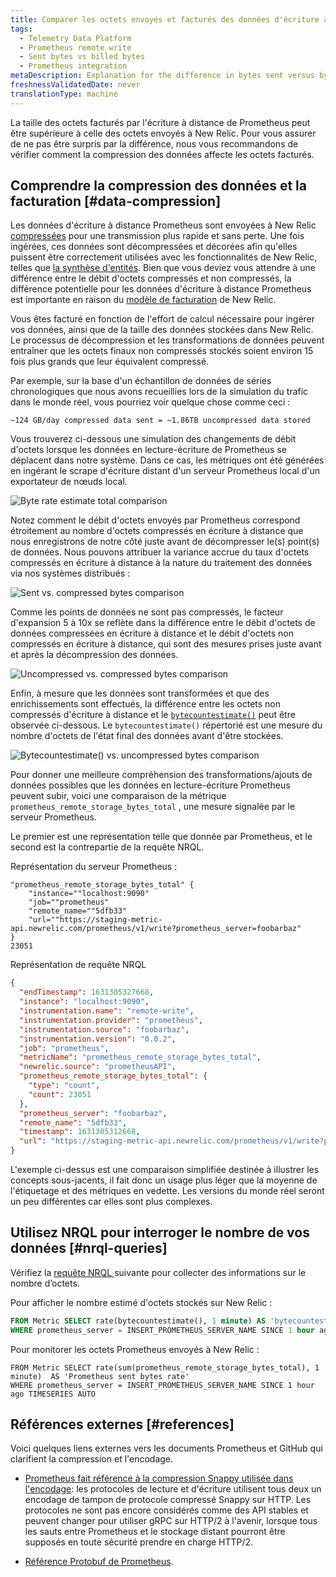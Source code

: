 ```yaml
---
title: Comparer les octets envoyés et facturés des données d'écriture à distance Prometheus
tags:
  - Telemetry Data Platform
  - Prometheus remote write
  - Sent bytes vs billed bytes
  - Prometheus integration
metaDescription: Explanation for the difference in bytes sent versus bytes stored and billed for Prometheus remote write data.
freshnessValidatedDate: never
translationType: machine
---
```


La taille des octets facturés par l&apos;écriture à distance de Prometheus peut être supérieure à celle des octets envoyés à New Relic. Pour vous assurer de ne pas être surpris par la différence, nous vous recommandons de vérifier comment la compression des données affecte les octets facturés.

## Comprendre la compression des données et la facturation [#data-compression]

Les données d&apos;écriture à distance Prometheus sont envoyées à New Relic [compressées](https://prometheus.io/docs/prometheus/latest/storage/#remote-storage-integrations) pour une transmission plus rapide et sans perte. Une fois ingérées, ces données sont décompressées et décorées afin qu&apos;elles puissent être correctement utilisées avec les fonctionnalités de New Relic, telles que [la synthèse d&apos;entités](/docs/new-relic-one/use-new-relic-one/core-concepts/what-entity-new-relic/#entity-synthesis). Bien que vous deviez vous attendre à une différence entre le débit d&apos;octets compressés et non compressés, la différence potentielle pour les données d&apos;écriture à distance Prometheus est importante en raison du [modèle de facturation](/docs/accounts/accounts-billing/new-relic-one-pricing-billing/new-relic-one-pricing-billing/#usage-calculation) de New Relic.

Vous êtes facturé en fonction de l&apos;effort de calcul nécessaire pour ingérer vos données, ainsi que de la taille des données stockées dans New Relic. Le processus de décompression et les transformations de données peuvent entraîner que les octets finaux non compressés stockés soient environ 15 fois plus grands que leur équivalent compressé.

Par exemple, sur la base d&apos;un échantillon de données de séries chronologiques que nous avons recueillies lors de la simulation du trafic dans le monde réel, vous pourriez voir quelque chose comme ceci :

```
~124 GB/day compressed data sent = ~1.86TB uncompressed data stored
```

Vous trouverez ci-dessous une simulation des changements de débit d&apos;octets lorsque les données en lecture-écriture de Prometheus se déplacent dans notre système. Dans ce cas, les métriques ont été générées en ingérant le scrape d&apos;écriture distant d&apos;un serveur Prometheus local d&apos;un exportateur de nœuds local.

<img title="Byte rate estimate total comparison" alt="Byte rate estimate total comparison" src="/images/infrastructure_screenshot-crop_byte-rate-estimate.webp" />

Notez comment le débit d&apos;octets envoyés par Prometheus correspond étroitement au nombre d&apos;octets compressés en écriture à distance que nous enregistrons de notre côté juste avant de décompresser le(s) point(s) de données. Nous pouvons attribuer la variance accrue du taux d&apos;octets compressés en écriture à distance à la nature du traitement des données via nos systèmes distribués :

<img title="Sent vs. compressed bytes comparison" alt="Sent vs. compressed bytes comparison" src="/images/infrastructure_screenshot-crop_sent-vs-compressed-chart.webp" />

Comme les points de données ne sont pas compressés, le facteur d&apos;expansion 5 à 10x se reflète dans la différence entre le débit d&apos;octets de données compressées en écriture à distance et le débit d&apos;octets non compressés en écriture à distance, qui sont des mesures prises juste avant et après la décompression des données.

<img title="Uncompressed vs. compressed bytes comparison" alt="Uncompressed vs. compressed bytes comparison" src="/images/infrastructure_screenshot-crop_uncompressed-vs-compressed-chart.webp" />

Enfin, à mesure que les données sont transformées et que des enrichissements sont effectués, la différence entre les octets non compressés d&apos;écriture à distance et le [`bytecountestimate()`](/docs/accounts/accounts-billing/new-relic-one-pricing-billing/usage-queries-alerts/#byte-count-estimate) peut être observée ci-dessous. Le `bytecountestimate()` répertorié est une mesure du nombre d&apos;octets de l&apos;état final des données avant d&apos;être stockées.

<img title="Bytecountestimate() vs. uncompressed bytes comparison" alt="Bytecountestimate() vs. uncompressed bytes comparison" src="/images/infrastructure_screenshot-crop_count-estimate-vs-uncompressed-chart.webp" />

Pour donner une meilleure compréhension des transformations/ajouts de données possibles que les données en lecture-écriture Prometheus peuvent subir, voici une comparaison de la métrique `prometheus_remote_storage_bytes_total` , une mesure signalée par le serveur Prometheus.

Le premier est une représentation telle que donnée par Prometheus, et le second est la contrepartie de la requête NRQL.

Représentation du serveur Prometheus :

```
"prometheus_remote_storage_bytes_total" {
	"instance=""localhost:9090"
	"job=""prometheus"
	"remote_name=""5dfb33"
	"url=""https://staging-metric-api.newrelic.com/prometheus/v1/write?prometheus_server=foobarbaz"
}
23051
```

Représentation de requête NRQL

```json
{
  "endTimestamp": 1631305327668,
  "instance": "localhost:9090",
  "instrumentation.name": "remote-write",
  "instrumentation.provider": "prometheus",
  "instrumentation.source": "foobarbaz",
  "instrumentation.version": "0.0.2",
  "job": "prometheus",
  "metricName": "prometheus_remote_storage_bytes_total",
  "newrelic.source": "prometheusAPI",
  "prometheus_remote_storage_bytes_total": {
    "type": "count",
    "count": 23051
  },
  "prometheus_server": "foobarbaz",
  "remote_name": "5dfb33",
  "timestamp": 1631305312668,
  "url": "https://staging-metric-api.newrelic.com/prometheus/v1/write?prometheus_server=foobarbaz"
}
```

<Callout variant="tip">
  L&apos;exemple ci-dessus est une comparaison simplifiée destinée à illustrer les concepts sous-jacents, il fait donc un usage plus léger que la moyenne de l&apos;étiquetage et des métriques en vedette. Les versions du monde réel seront un peu différentes car elles sont plus complexes.
</Callout>

## Utilisez NRQL pour interroger le nombre de vos données [#nrql-queries]

Vérifiez la [requête NRQL ](/docs/query-your-data/nrql-new-relic-query-language/get-started/introduction-nrql-new-relics-query-language/)suivante pour collecter des informations sur le nombre d’octets.

Pour afficher le nombre estimé d&apos;octets stockés sur New Relic :

```sql
FROM Metric SELECT rate(bytecountestimate(), 1 minute) AS 'bytecountestimate()' 
WHERE prometheus_server = INSERT_PROMETHEUS_SERVER_NAME SINCE 1 hour ago TIMESERIES AUTO
```

Pour monitorer les octets Prometheus envoyés à New Relic :

```
FROM Metric SELECT rate(sum(prometheus_remote_storage_bytes_total), 1 minute)  AS 'Prometheus sent bytes rate' 
WHERE prometheus_server = INSERT_PROMETHEUS_SERVER_NAME SINCE 1 hour ago TIMESERIES AUTO
```

## Références externes [#references]

Voici quelques liens externes vers les documents Prometheus et GitHub qui clarifient la compression et l&apos;encodage.

* [Prometheus fait référence à la compression Snappy utilisée dans l&apos;encodage](https://prometheus.io/docs/prometheus/latest/storage/#overview): les protocoles de lecture et d&apos;écriture utilisent tous deux un encodage de tampon de protocole compressé Snappy sur HTTP. Les protocoles ne sont pas encore considérés comme des API stables et peuvent changer pour utiliser gRPC sur HTTP/2 à l&apos;avenir, lorsque tous les sauts entre Prometheus et le stockage distant pourront être supposés en toute sécurité prendre en charge HTTP/2.

* [Référence Protobuf de Prometheus](https://github.com/prometheus/prometheus/blob/main/prompb/types.proto#L58-L64).